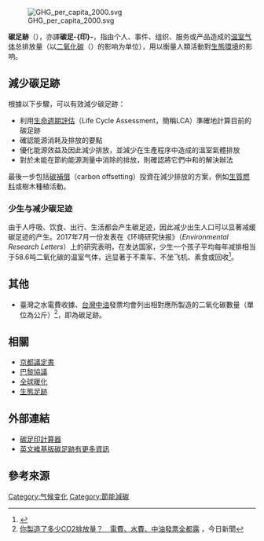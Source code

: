 {{request translation|en}}[[File:GHG_per_capita_2000.svg|thumb]]

'''碳足跡'''（{{lang-en|Carbon footprint}}），亦譯'''碳足-{印}-'''，指由个人、事件、组织、服务或产品造成的[[温室气体|温室气体]]总排放量（以[[二氧化碳|二氧化碳]]（{{chem|CO|2}}）的影响为单位），用以衡量人類活動對[[生态环境|生態環境]]的影响。

== 減少碳足跡 ==
根據以下步驟，可以有效減少碳足跡：

* 利用[[生命週期評估|生命週期評估]]（Life Cycle Assessment，簡稱LCA）準確地計算目前的碳足跡
* 確認能源消耗及{{lang|en|[[碳|C]][[氧|O]]<sub>2</sub>}}排放的要點
* 優化能源效益及因此減少{{chem|CO|2}}排放，並減少在生產程序中造成的溫室氣體排放
* 對於未能在節約能源測量中消除的{{chem|CO|2}}排放，則確認將它們中和的解決辦法
最後一步包括[[碳補償|碳補償]]（carbon offsetting）投資在減少{{chem|CO|2}}排放的方案，例如[[生質燃料|生質燃料]]或樹木種植活動。

=== 少生与减少碳足迹 ===
{{See also|计划生育}}
由于人呼吸、饮食、出行、生活都会产生碳足迹，因此减少出生人口可以显著减缓碳足迹的产生。2017年7月一份发表在《环境研究快报》（''Environmental Research Letters''）上的研究表明，在发达国家，少生一个孩子平均每年减排相当于58.6吨二氧化碳的温室气体，远显著于不乘车、不坐飞机、素食或回收<ref name="WynesNicholas">{{cite journal|title=The climate mitigation gap: education and government recommendations miss the most effective individual actions|first1=Seth|last2=Nicholas|first2=Kimberly A|date=2017|journal=[[Environmental_Research_Letters|Environmental Research Letters]]|doi=10.1088/1748-9326/aa7541|volume=12|page=074024|bibcode=2017ERL....12g4024W|last1=Wynes|number=7|doi-access=free}}</ref>。

== 其他 ==
* 臺灣之水電費收據、[[台灣中油|台灣中油]]發票均會列出相對應所製造的二氧化碳數量（單位為公斤）<ref>[http://www.nownews.com/2009/12/14/11490-2545969.htm 你製造了多少CO2排放量？　電費、水費、中油發票全都露] {{Wayback|url=http://www.nownews.com/2009/12/14/11490-2545969.htm |date=20101125151503 }}，今日新聞</ref>，即為碳足跡。

== 相關 ==
* [[京都議定書|京都議定書]]
* [[巴黎協議|巴黎協議]]
* [[全球暖化|全球暖化]]
* [[生態足跡|生態足跡]]

== 外部連結 ==
* [http://www.climateers.org/chi/contents/climateer_calculator.php 碳足印計算器] {{Wayback|url=http://www.climateers.org/chi/contents/climateer_calculator.php |date=20090420080101 }}
* [http://en.wikipedia.org/wiki/Carbon_footprint 英文維基版碳足跡有更多資訊] {{Wayback|url=http://en.wikipedia.org/wiki/Carbon_footprint |date=20140814111950 }}

==參考來源==
<references/>

{{Sustainability|selected=resources}}

{{Authority control}}
[[Category:气候变化|Category:气候变化]]
[[Category:節能減碳|Category:節能減碳]]